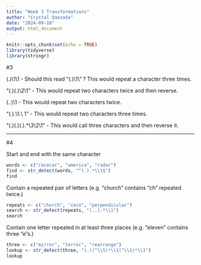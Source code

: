```yaml
---
title: "Week 3 Transformations"
author: "Crystal Quezada"
date: "2024-09-10"
output: html_document
---
```


```r
knitr::opts_chunk$set(echo = TRUE)
library(tidyverse)
library(stringr)
```

#3

(.)\1\1 - Should this read "(.)\\1\\" ? This would repeat a character three times.

"(.)(.)\\2\\1" - This would repeat two characters twice and then reverse.

(..)\1 - This would repeat two characters twice.

"(.).\\1.\\ 1 " - This would repeat two characters three times.

"(.)(.)(.).*\\3\\2\\1" - This would call three characters and then reverse it.

________________________________

#4

Start and end with the same character
```r
words <- c("racecar", "america", "radar")
find <- str_detect(words, "^(.).*\\1$")
find
```

Contain a repeated pair of letters (e.g. "church" contains "ch" repeated twice.)
```r
repeats <- c("church", "coco", "perpendicular")
search <- str_detect(repeats, "(..).*\\1")
search
```

Contain one letter repeated in at least three places (e.g. "eleven" contains three "e"s.)
```r
three <- c("mirror", "terror", "rearrange")
lookup <- str_detect(three, "(.)(^\\1)*\\1(^\\1)*\\1")
lookup
```




